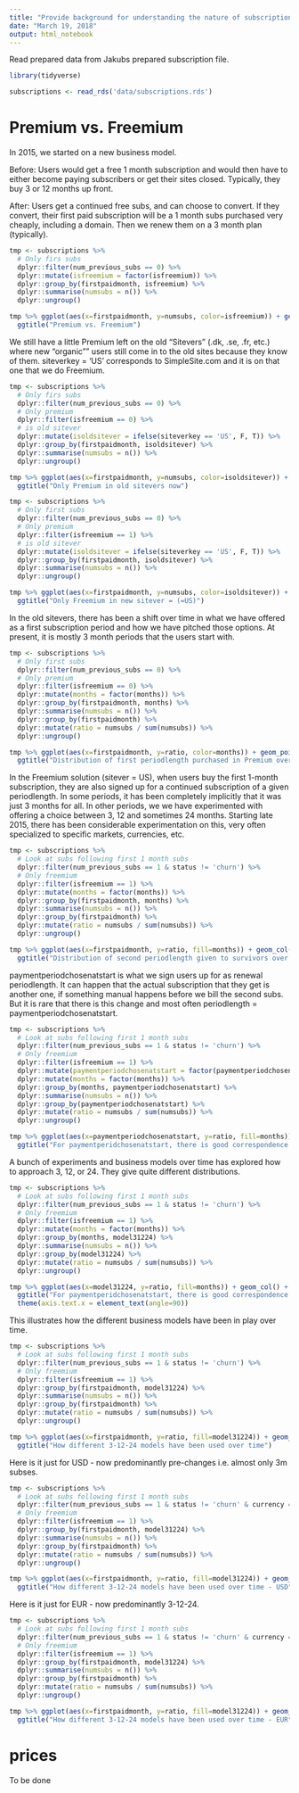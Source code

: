 ```yaml
---
title: "Provide background for understanding the nature of subscription data over time etc."
date: "March 19, 2018"
output: html_notebook
---
```


Read prepared data from Jakubs prepared subscription file.

```r
library(tidyverse)

subscriptions <- read_rds('data/subscriptions.rds')
```


# Premium vs. Freemium

In 2015, we started on a new business model. 

Before: Users would get a free 1 month subscription and would then have to either become paying subscribers or get 
their sites closed. Typically, they buy 3 or 12 months up front.

After: Users get a continued free subs, and can choose to convert. If they convert, their first paid subscription
will be a 1 month subs purchased very cheaply, including a domain. Then we renew them on a 3 month plan (typically).

```r
tmp <- subscriptions %>% 
  # Only firs subs
  dplyr::filter(num_previous_subs == 0) %>%
  dplyr::mutate(isfreemium = factor(isfreemium)) %>%
  dplyr::group_by(firstpaidmonth, isfreemium) %>%
  dplyr::summarise(numsubs = n()) %>%
  dplyr::ungroup() 

tmp %>% ggplot(aes(x=firstpaidmonth, y=numsubs, color=isfreemium)) + geom_point() + geom_line() + 
  ggtitle("Premium vs. Freemium")
```

We still have a little Premium left on the old "Sitevers" (.dk, .se, .fr, etc.) where new "organic"" users still come in to the old sites because they know of them. siteverkey = 'US' corresponds to SimpleSite.com and it is on that one that we do Freemium.

```r
tmp <- subscriptions %>% 
  # Only firs subs
  dplyr::filter(num_previous_subs == 0) %>%
  # Only premium
  dplyr::filter(isfreemium == 0) %>%
  # is old sitever
  dplyr::mutate(isoldsitever = ifelse(siteverkey == 'US', F, T)) %>%
  dplyr::group_by(firstpaidmonth, isoldsitever) %>%
  dplyr::summarise(numsubs = n()) %>%
  dplyr::ungroup() 

tmp %>% ggplot(aes(x=firstpaidmonth, y=numsubs, color=isoldsitever)) + geom_point() + geom_line() + 
  ggtitle("Only Premium in old sitevers now")

tmp <- subscriptions %>% 
  # Only first subs
  dplyr::filter(num_previous_subs == 0) %>%
  # Only premium
  dplyr::filter(isfreemium == 1) %>%
  # is old sitever
  dplyr::mutate(isoldsitever = ifelse(siteverkey == 'US', F, T)) %>%
  dplyr::group_by(firstpaidmonth, isoldsitever) %>%
  dplyr::summarise(numsubs = n()) %>%
  dplyr::ungroup() 

tmp %>% ggplot(aes(x=firstpaidmonth, y=numsubs, color=isoldsitever)) + geom_point() + geom_line() + 
  ggtitle("Only Freemium in new sitever = (=US)")
```
In the old sitevers, there has been a shift over time in what we have offered as a first subscription 
period and how we have pitched those options. At present, it is mostly 3 month periods that the users 
start with.

```r
tmp <- subscriptions %>% 
  # Only first subs
  dplyr::filter(num_previous_subs == 0) %>%
  # Only premium
  dplyr::filter(isfreemium == 0) %>%
  dplyr::mutate(months = factor(months)) %>%
  dplyr::group_by(firstpaidmonth, months) %>%
  dplyr::summarise(numsubs = n()) %>%
  dplyr::group_by(firstpaidmonth) %>%
  dplyr::mutate(ratio = numsubs / sum(numsubs)) %>%
  dplyr::ungroup()

tmp %>% ggplot(aes(x=firstpaidmonth, y=ratio, color=months)) + geom_point() + geom_line() + 
  ggtitle("Distribution of first periodlength purchased in Premium over time")
```

In the Freemium solution (sitever = US), when users buy the first 1-month subscription, they are also signed up
for a continued subscription of a given periodlength. In some periods, it has been completely implicitly that it was just
3 months for all. In other periods, we we have experimented with offering a choice between 3, 12 and sometimes 24 months.
Starting late 2015, there has been considerable experimentation on this, very often specialized to specific markets, currencies, etc.

```r
tmp <- subscriptions %>% 
  # Look at subs following first 1 month subs
  dplyr::filter(num_previous_subs == 1 & status != 'churn') %>%
  # Only freemium
  dplyr::filter(isfreemium == 1) %>%
  dplyr::mutate(months = factor(months)) %>%
  dplyr::group_by(firstpaidmonth, months) %>%
  dplyr::summarise(numsubs = n()) %>%
  dplyr::group_by(firstpaidmonth) %>%
  dplyr::mutate(ratio = numsubs / sum(numsubs)) %>%
  dplyr::ungroup()

tmp %>% ggplot(aes(x=firstpaidmonth, y=ratio, fill=months)) + geom_col() + 
  ggtitle("Distribution of second periodlength given to survivors over time")
```

paymentperiodchosenatstart is what we sign users up for as renewal periodlength. It can happen that the actual
subscription that they get is another one, if something manual happens before we bill the second subs. But
it is rare that there is this change and most often periodlength = paymentperiodchosenatstart.


```r
tmp <- subscriptions %>% 
  # Look at subs following first 1 month subs
  dplyr::filter(num_previous_subs == 1 & status != 'churn') %>%
  # Only freemium
  dplyr::filter(isfreemium == 1) %>%
  dplyr::mutate(paymentperiodchosenatstart = factor(paymentperiodchosenatstart)) %>%
  dplyr::mutate(months = factor(months)) %>%
  dplyr::group_by(months, paymentperiodchosenatstart) %>%
  dplyr::summarise(numsubs = n()) %>%
  dplyr::group_by(paymentperiodchosenatstart) %>%
  dplyr::mutate(ratio = numsubs / sum(numsubs)) %>%
  dplyr::ungroup()

tmp %>% ggplot(aes(x=paymentperiodchosenatstart, y=ratio, fill=months)) + geom_col() + 
  ggtitle("For paymentperidchosenatstart, there is good correspondence \nwith the actual second subs that survivors see.")
```

A bunch of experiments and business models over time has explored how to approach 3, 12, or 24.
They give quite different distributions.

```r
tmp <- subscriptions %>% 
  # Look at subs following first 1 month subs
  dplyr::filter(num_previous_subs == 1 & status != 'churn') %>%
  # Only freemium
  dplyr::filter(isfreemium == 1) %>%
  dplyr::mutate(months = factor(months)) %>%
  dplyr::group_by(months, model31224) %>%
  dplyr::summarise(numsubs = n()) %>%
  dplyr::group_by(model31224) %>%
  dplyr::mutate(ratio = numsubs / sum(numsubs)) %>%
  dplyr::ungroup()

tmp %>% ggplot(aes(x=model31224, y=ratio, fill=months)) + geom_col() + 
  ggtitle("For paymentperidchosenatstart, there is good correspondence \nwith the actual second subs that survivors see.") + 
  theme(axis.text.x = element_text(angle=90))
```

This illustrates how the different business models have been in play over time.

```r
tmp <- subscriptions %>% 
  # Look at subs following first 1 month subs
  dplyr::filter(num_previous_subs == 1 & status != 'churn') %>%
  # Only freemium
  dplyr::filter(isfreemium == 1) %>%
  dplyr::group_by(firstpaidmonth, model31224) %>%
  dplyr::summarise(numsubs = n()) %>%
  dplyr::group_by(firstpaidmonth) %>%
  dplyr::mutate(ratio = numsubs / sum(numsubs)) %>%
  dplyr::ungroup()

tmp %>% ggplot(aes(x=firstpaidmonth, y=ratio, fill=model31224)) + geom_col() + 
  ggtitle("How different 3-12-24 models have been used over time")
```

Here is it just for USD - now predominantly pre-changes i.e. almost only 3m subses.

```r
tmp <- subscriptions %>% 
  # Look at subs following first 1 month subs
  dplyr::filter(num_previous_subs == 1 & status != 'churn' & currency == "USD") %>%
  # Only freemium
  dplyr::filter(isfreemium == 1) %>%
  dplyr::group_by(firstpaidmonth, model31224) %>%
  dplyr::summarise(numsubs = n()) %>%
  dplyr::group_by(firstpaidmonth) %>%
  dplyr::mutate(ratio = numsubs / sum(numsubs)) %>%
  dplyr::ungroup()

tmp %>% ggplot(aes(x=firstpaidmonth, y=ratio, fill=model31224)) + geom_col() + 
  ggtitle("How different 3-12-24 models have been used over time - USD")
```

Here is it just for EUR - now predominantly 3-12-24.

```r
tmp <- subscriptions %>% 
  # Look at subs following first 1 month subs
  dplyr::filter(num_previous_subs == 1 & status != 'churn' & currency == "EUR") %>%
  # Only freemium
  dplyr::filter(isfreemium == 1) %>%
  dplyr::group_by(firstpaidmonth, model31224) %>%
  dplyr::summarise(numsubs = n()) %>%
  dplyr::group_by(firstpaidmonth) %>%
  dplyr::mutate(ratio = numsubs / sum(numsubs)) %>%
  dplyr::ungroup()

tmp %>% ggplot(aes(x=firstpaidmonth, y=ratio, fill=model31224)) + geom_col() + 
  ggtitle("How different 3-12-24 models have been used over time - EUR")
```

# prices

To be done